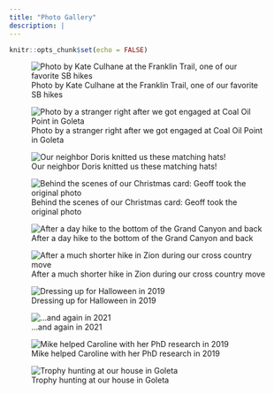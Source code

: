 ```yaml
---
title: "Photo Gallery"
description: |
---
```


```r
knitr::opts_chunk$set(echo = FALSE)
```

![Photo by Kate Culhane at the Franklin Trail, one of our favorite SB hikes](images/gallery/franklin_trail.png)

![Photo by a stranger right after we got engaged at Coal Oil Point in Goleta](images/gallery/beach_engagement.png)

![Our neighbor Doris knitted us these matching hats!](images/gallery/doris_hats.png)

![Behind the scenes of our Christmas card: Geoff took the original photo](images/gallery/xmas_original.png)

![After a day hike to the bottom of the Grand Canyon and back](images/gallery/grand_canyon.png) 

![After a much shorter hike in Zion during our cross country move](images/gallery/zion.png)

![Dressing up for Halloween in 2019](images/gallery/halloween_hike.png) 

![...and again in 2021](images/gallery/skunks.png)

![Mike helped Caroline with her PhD research in 2019](images/gallery/SNARL_trunk.png)

![Trophy hunting at our house in Goleta](images/gallery/rat.png)